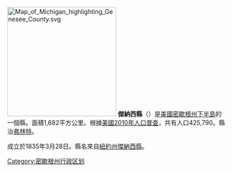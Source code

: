 {{Otheruses|傑納西縣 (紐約州)|subject=美國密歇根州的一個縣|other=紐約州的縣}}
[[File:Map_of_Michigan_highlighting_Genesee_County.svg|250px]]
'''傑納西縣'''（{{lang-en|Genesee County}}）是[[美國|美國]][[密歇根州|密歇根州]][[下半島|下半島]]的一個縣。面積1,682平方公里。根據[[美國2010年人口普查|美國2010年人口普查]]，共有人口425,790。縣治[[弗林特_(密歇根州)|弗林特]]。

成立於1835年3月28日。縣名來自[[紐約州|紐約州]][[傑納西縣_(紐約州)|傑納西縣]]。

{{Michigan}}
{{Michigan-stub}}
{{DEFAULTSORT:Genesee County, Michigan}}
 
[[Category:密歇根州行政区划|Category:密歇根州行政区划]]
